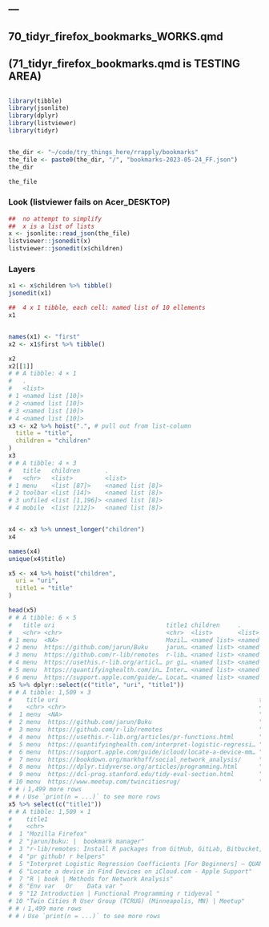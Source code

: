 ---
---
##  70_tidyr_firefox_bookmarks_WORKS.qmd
##  (71_tidyr_firefox_bookmarks.qmd is  TESTING AREA)
## 

```r
library(tibble)
library(jsonlite)
library(dplyr)
library(listviewer)
library(tidyr)


the_dir <- "~/code/try_things_here/rrapply/bookmarks"
the_file <- paste0(the_dir, "/", "bookmarks-2023-05-24_FF.json")
the_dir

the_file
```

### Look (listviewer fails on Acer_DESKTOP)
```r
##  no attempt to simplify
##  x is a list of lists
x <- jsonlite::read_json(the_file)
listviewer::jsonedit(x)
listviewer::jsonedit(x$children)
```
### Layers
```r
x1 <- x$children %>% tibble()
jsonedit(x1)

##  4 x 1 tibble, each cell: named list of 10 ellements
x1


names(x1) <- "first"
x2 <- x1$first %>% tibble()

x2
x2[[1]]
# # A tibble: 4 × 1
#   .
#   <list>
# 1 <named list [10]>
# 2 <named list [10]>
# 3 <named list [10]>
# 4 <named list [10]>
x3 <- x2 %>% hoist(".", # pull out from list-column
  title = "title",
  children = "children"
)
x3
# # A tibble: 4 × 3
#   title   children       .
#   <chr>   <list>         <list>
# 1 menu    <list [87]>    <named list [8]>
# 2 toolbar <list [14]>    <named list [8]>
# 3 unfiled <list [1,196]> <named list [8]>
# 4 mobile  <list [212]>   <named list [8]>


x4 <- x3 %>% unnest_longer("children")
x4

names(x4)
unique(x4$title)

x5 <- x4 %>% hoist("children",
  uri = "uri",
  title1 = "title"
)

head(x5)
# # A tibble: 6 × 5
#   title uri                               title1 children     .
#   <chr> <chr>                             <chr>  <list>       <list>
# 1 menu  <NA>                              Mozil… <named list> <named list>
# 2 menu  https://github.com/jarun/Buku     jarun… <named list> <named list>
# 3 menu  https://github.com/r-lib/remotes  r-lib… <named list> <named list>
# 4 menu  https://usethis.r-lib.org/articl… pr gi… <named list> <named list>
# 5 menu  https://quantifyinghealth.com/in… Inter… <named list> <named list>
# 6 menu  https://support.apple.com/guide/… Locat… <named list> <named list>
x5 %>% dplyr::select(c("title", "uri", "title1"))
# # A tibble: 1,509 × 3
#    title uri                                                        title1
#    <chr> <chr>                                                      <chr>
#  1 menu  <NA>                                                       "Mozi…
#  2 menu  https://github.com/jarun/Buku                              "jaru…
#  3 menu  https://github.com/r-lib/remotes                           "r-li…
#  4 menu  https://usethis.r-lib.org/articles/pr-functions.html       "pr g…
#  5 menu  https://quantifyinghealth.com/interpret-logistic-regressi… "Inte…
#  6 menu  https://support.apple.com/guide/icloud/locate-a-device-mm… "Loca…
#  7 menu  https://bookdown.org/markhoff/social_network_analysis/     "R | …
#  8 menu  https://dplyr.tidyverse.org/articles/programming.html      "Env …
#  9 menu  https://dcl-prog.stanford.edu/tidy-eval-section.html       "12 I…
# 10 menu  https://www.meetup.com/twincitiesrug/                      "Twin…
# # ℹ 1,499 more rows
# # ℹ Use `print(n = ...)` to see more rows
x5 %>% select(c("title1"))
# # A tibble: 1,509 × 1
#    title1
#    <chr>
#  1 "Mozilla Firefox"
#  2 "jarun/buku: |  bookmark manager"
#  3 "r-lib/remotes: Install R packages from GitHub, GitLab, Bitbucket, git…
#  4 "pr github! r helpers"
#  5 "Interpret Logistic Regression Coefficients [For Beginners] – QUANTIFY…
#  6 "Locate a device in Find Devices on iCloud.com - Apple Support"
#  7 "R | book | Methods for Network Analysis"
#  8 "Env var   Or    Data var "
#  9 "12 Introduction | Functional Programming r tidyeval "
# 10 "Twin Cities R User Group (TCRUG) (Minneapolis, MN) | Meetup"
# # ℹ 1,499 more rows
# # ℹ Use `print(n = ...)` to see more rows
```
